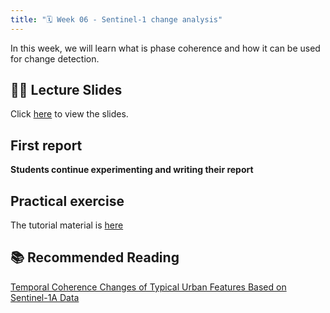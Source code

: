 ```yaml
---
title: "🗓️ Week 06 - Sentinel-1 change analysis"
---
```


In this  week, we will  learn what is phase coherence and how it can be used for change detection.


## 👨‍🏫 Lecture Slides 

Click [here](https://drive.google.com/file/d/1uNfpHOcIl8FWB5aNZQrj_T7Xm5Rk57Dc/view?usp=drive_link) to view the slides.


## First report 

**Students continue experimenting and writing their report**

## Practical exercise

The tutorial  material is [here](lab.qmd)


## 📚 Recommended Reading

[Temporal Coherence Changes of Typical Urban Features Based on Sentinel-1A Data](https://sensors.myu-group.co.jp/sm_pdf/SM2431.pdf)



